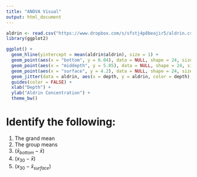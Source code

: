 ```yaml
---
title: "ANOVA Visual"
output: html_document
---
```



```r
aldrin <- read.csv("https://www.dropbox.com/s/sfstj4p8beajir5/aldrin.csv?dl=1")
library(ggplot2)

ggplot() +
  geom_hline(yintercept = mean(aldrin$aldrin), size = 1) +
  geom_point(aes(x = "bottom", y = 6.04), data = NULL, shape = 24, size = 4, fill = "#F8766D" ) +
  geom_point(aes(x = "middepth", y = 5.05), data = NULL, shape = 24, size = 4, fill = "#00BA38" ) +
  geom_point(aes(x = "surface", y = 4.2), data = NULL, shape = 24, size = 4, fill = "#619CFF" ) +
  geom_jitter(data = aldrin, aes(x = depth, y = aldrin, color = depth), height = 0, width = 0.25) +
  guides(color = FALSE) +
  xlab("Depth") +
  ylab("Aldrin Concentration") +
  theme_bw()
```

# Identify the following:

1. The grand mean
2. The group means
3. $(\bar{x}_{bottom} - \bar{x})$
4. $(x_{30} - \bar{x})$
5. $(x_{30} - \bar{x}_{surface})$
